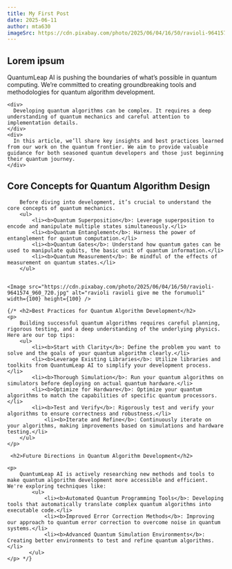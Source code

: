 ```yaml
---
title: My First Post
date: 2025-06-11
author: mta630
imageSrc: https://cdn.pixabay.com/photo/2025/06/04/16/50/ravioli-9641574_960_720.jpg
---
```


## Lorem ipsum

QuantumLeap AI is pushing the boundaries of what’s possible in quantum computing. We’re committed to creating groundbreaking tools and methodologies for quantum algorithm development.
    

    <div>
      Developing quantum algorithms can be complex. It requires a deep understanding of quantum mechanics and careful attention to implementation details.
    </div>
    <div>
      In this article, we’ll share key insights and best practices learned from our work on the quantum frontier. We aim to provide valuable guidance for both seasoned quantum developers and those just beginning their quantum journey.
    </div>
## Core Concepts for Quantum Algorithm Design

        Before diving into development, it’s crucial to understand the core concepts of quantum mechanics.
        <ul>
            <li><b>Quantum Superposition</b>: Leverage superposition to encode and manipulate multiple states simultaneously.</li>
            <li><b>Quantum Entanglement</b>: Harness the power of entanglement for quantum computation.</li>
            <li><b>Quantum Gates</b>: Understand how quantum gates can be used to manipulate qubits, the basic unit of quantum information.</li>
            <li><b>Quantum Measurement</b>: Be mindful of the effects of measurement on quantum states.</li>
        </ul>


    <Image src="https://cdn.pixabay.com/photo/2025/06/04/16/50/ravioli-9641574_960_720.jpg" alt="ravioli ravioli give me the forumuoli" width={100} height={100} />

    {/* <h2>Best Practices for Quantum Algorithm Development</h2>
    <p>
        Building successful quantum algorithms requires careful planning, rigorous testing, and a deep understanding of the underlying physics. Here are our top tips:
        <ul>
            <li><b>Start with Clarity</b>: Define the problem you want to solve and the goals of your quantum algorithm clearly.</li>
            <li><b>Leverage Existing Libraries</b>: Utilize libraries and toolkits from QuantumLeap AI to simplify your development process.</li>
            <li><b>Thorough Simulation</b>: Run your quantum algorithms on simulators before deploying on actual quantum hardware.</li>
            <li><b>Optimize for Hardware</b>: Optimize your quantum algorithms to match the capabilities of specific quantum processors.</li>
            <li><b>Test and Verify</b>: Rigorously test and verify your algorithms to ensure correctness and robustness.</li>
                <li><b>Iterate and Refine</b>: Continuously iterate on your algorithms, making improvements based on simulations and hardware testing.</li>
        </ul>
    </p>

     <h2>Future Directions in Quantum Algorithm Development</h2>

    <p>
        QuantumLeap AI is actively researching new methods and tools to make quantum algorithm development more accessible and efficient. We're exploring techniques like:
            <ul>
                <li><b>Automated Quantum Programming Tools</b>: Developing tools that automatically translate complex quantum algorithms into executable code.</li>
                <li><b>Improved Error Correction Methods</b>: Improving our approach to quantum error correction to overcome noise in quantum systems.</li>
                <li><b>Advanced Quantum Simulation Environments</b>: Creating better environments to test and refine quantum algorithms.</li>
           </ul>
    </p> */}